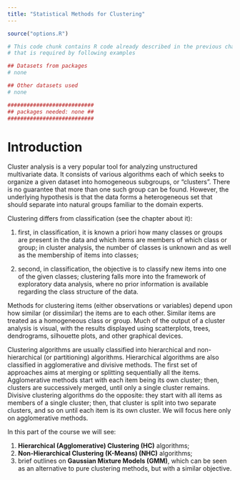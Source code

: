 ```yaml
---
title: "Statistical Methods for Clustering"
---
```


```r
source("options.R")
```

```r
# This code chunk contains R code already described in the previous chapters
# that is required by following examples

## Datasets from packages
# none

## Other datasets used
# none

###########################
## packages needed: none ##
###########################
```


# Introduction

Cluster analysis is a very popular tool for analyzing unstructured
multivariate data. It consists of various algorithms each of which seeks to
organize a given dataset into homogeneous subgroups, or "clusters". There
is no guarantee that more than one such group can be found. However, the
underlying hypothesis is that the data forms a heterogeneous set that should
separate into natural groups familiar to the domain experts.

Clustering differs from classification (see the chapter about it):

(1) first, in classification, it is known a priori how many classes or groups
are present in the data and which items are members of which class or group;
in cluster analysis, the number of classes is unknown and as well as the
membership of items into classes;

(2) second, in classification, the objective is to classify new items into
one of the given classes; clustering falls more into the framework of
exploratory data analysis, where no prior information is available regarding
the class structure of the data.

Methods for clustering items (either observations or variables) depend upon
how similar (or dissimilar) the items are to each other. Similar items are
treated as a homogeneous class or group. Much of the output of a cluster
analysis is visual, with the results displayed using scatterplots, trees,
dendrograms, silhouette plots, and other graphical devices.

Clustering algorithms are usually classified into hierarchical and non-hierarchical
(or partitioning) algorithms. Hierarchical algorithms are
also classified in agglomerative and divisive methods. The first set of
approaches aims at merging or splitting sequentially all the items.
Agglomerative methods start with each item being its own cluster; then,
clusters are successively merged, until only a single cluster remains.
Divisive clustering algorithms do the opposite: they start with all items as
members of a single cluster; then, that cluster is split into two separate
clusters, and so on until each item is its own cluster. We will focus here only on
agglomerative methods.

In this part of the course we will see:

1. **Hierarchical (Agglomerative) Clustering (HC)** algorithms;
2. **Non-Hierarchical Clustering (K-Means) (NHC)** algorithms;
3. brief outlines on **Gaussian Mixture Models (GMM)**, which can be seen as an alternative to pure clustering methods, but with a similar objective.
